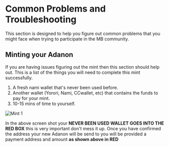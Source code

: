 
# Common Problems and Troubleshooting

This section is designed to help you figure out common problems that you might face when trying to participate in the MB community.


## Minting your Adanon

If you are having issues figuring out the mint then this section should help out.
This is a list of the things you will need to complete this mint successfully.

1. A fresh nami wallet that's never been used before.
1. Another wallet (Yorori, Nami, CCwallet, etc) that contains the funds to pay for your mint.
1. 10-15 mins of time to yourself.

<Bleed>![Mint 1](../../public/mint1.png)</Bleed>

In the above screen shot your **NEVER BEEN USED WALLET GOES INTO THE RED BOX** this is very important don't mess it up.
Once you have confirmed the address your new Adanon will be send to you will be provided a payment address and amount **as shown above in RED** 





